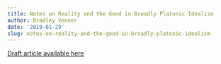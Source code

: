 ```yaml
---
title: Notes on Reality and the Good in Broadly Platonic Idealism
author: Bradley Venner
date: '2019-01-29'
slug: notes-on-reality-and-the-good-in-broadly-platonic-idealism
---
```


[Draft article available here](http://robertmwallace.blogspot.com/2019/01/reality-and-thegood-in-g.html)
